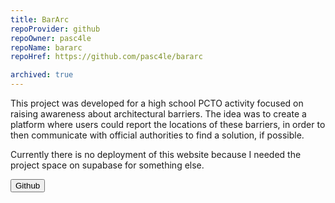 ```yaml
---
title: BarArc
repoProvider: github
repoOwner: pasc4le
repoName: bararc
repoHref: https://github.com/pasc4le/bararc

archived: true
---
```



This project was developed for a high school PCTO activity focused on raising awareness about architectural barriers.
The idea was to create a platform where users could report the locations of these barriers, in order to then
communicate with official authorities to find a solution, if possible.

Currently there is no deployment of this website because I needed the project space on supabase for something else.

<Button type="primary" href="https://github.com/pasc4le/bararc">
  Github
  <Icon name="mdi:github" is:inline={true} class="h-6 w-6" />
</Button>
